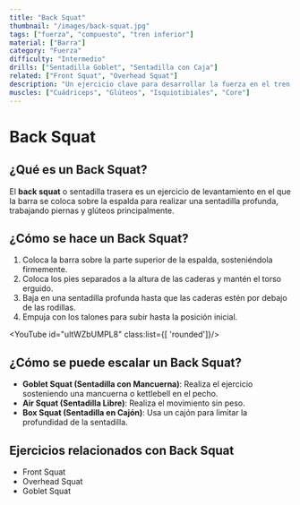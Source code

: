 ```yaml
---
title: "Back Squat"
thumbnail: "/images/back-squat.jpg"
tags: ["fuerza", "compuesto", "tren inferior"]
material: ["Barra"]
category: "Fuerza"
difficulty: "Intermedio"
drills: ["Sentadilla Goblet", "Sentadilla con Caja"]
related: ["Front Squat", "Overhead Squat"]
description: "Un ejercicio clave para desarrollar la fuerza en el tren inferior, enfocado en los cuádriceps, glúteos y isquiotibiales."
muscles: ["Cuádriceps", "Glúteos", "Isquiotibiales", "Core"]
---
```


# Back Squat

## ¿Qué es un Back Squat?
El **back squat** o sentadilla trasera es un ejercicio de levantamiento en el que la barra se coloca sobre la espalda para realizar una sentadilla profunda, trabajando piernas y glúteos principalmente.

## ¿Cómo se hace un Back Squat?
1. Coloca la barra sobre la parte superior de la espalda, sosteniéndola firmemente.
2. Coloca los pies separados a la altura de las caderas y mantén el torso erguido.
3. Baja en una sentadilla profunda hasta que las caderas estén por debajo de las rodillas.
4. Empuja con los talones para subir hasta la posición inicial.

<YouTube id="ultWZbUMPL8" class:list={[ 'rounded']}/>

## ¿Cómo se puede escalar un Back Squat?
- **Goblet Squat (Sentadilla con Mancuerna)**: Realiza el ejercicio sosteniendo una mancuerna o kettlebell en el pecho.
- **Air Squat (Sentadilla Libre)**: Realiza el movimiento sin peso.
- **Box Squat (Sentadilla en Cajón)**: Usa un cajón para limitar la profundidad de la sentadilla.

## Ejercicios relacionados con Back Squat
- Front Squat
- Overhead Squat
- Goblet Squat